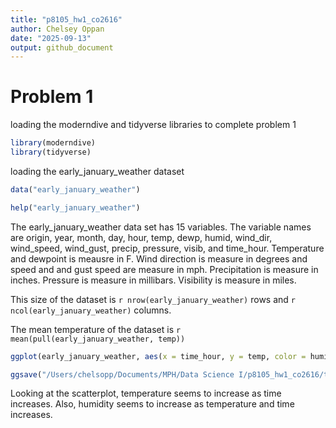```yaml
---
title: "p8105_hw1_co2616"
author: Chelsey Oppan
date: "2025-09-13"
output: github_document
---
```


# Problem 1

loading the moderndive and tidyverse libraries to complete problem 1
```r
library(moderndive)
library(tidyverse)
```

loading the early_january_weather dataset
```r
data("early_january_weather")
```

```r
help("early_january_weather")
```

The early_january_weather data set has 15 variables. The variable names are origin, year, month, day, hour, temp, dewp, humid, wind_dir, wind_speed, wind_gust, precip, pressure, visib, and time_hour. Temperature and dewpoint is meausre in F. Wind direction is measure in degrees and speed and and gust speed are measure in mph. Precipitation is measure in inches. Pressure is measure in millibars. Visibility is measure in miles.

This size of the dataset is `r nrow(early_january_weather)` rows and `r ncol(early_january_weather)` columns.

The mean temperature of the dataset is `r mean(pull(early_january_weather, temp))`

```r
ggplot(early_january_weather, aes(x = time_hour, y = temp, color = humid)) + geom_point()

ggsave("/Users/chelsopp/Documents/MPH/Data Science I/p8105_hw1_co2616/temp vs time scatterplot.png")
```

Looking at the scatterplot, temperature seems to increase as time increases. Also, humidity seems to increase as temperature and time increases.

